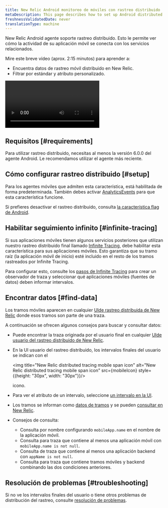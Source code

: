 ```yaml
---
title: New Relic Android monitoreo de móviles con rastreo distribuido
metaDescription: This page describes how to set up Android distributed tracing.
freshnessValidatedDate: never
translationType: machine
---
```



New Relic Android <InlinePopover type="mobile"/>agente soporte rastreo distribuido. Esto le permite ver cómo la actividad de su aplicación móvil se conecta con los servicios relacionados.

Mire este breve vídeo (aprox. 2:15 minutos) para aprender a:

* Encuentra datos de rastreo móvil distribuido en New Relic.
* Filtrar por estándar y atributo personalizado.

<Video
  id="tkAxeE5cT2Q"
  type="youtube"
/>

## Requisitos [#requirements]

Para utilizar rastreo distribuido, necesitas al menos la versión 6.0.0 del agente Android. Le recomendamos utilizar el agente más reciente.

## Cómo configurar rastreo distribuido [#setup]

Para los agentes móviles que admiten esta característica, está habilitada de forma predeterminada. También debes activar [AnalyticsEvents](/docs/mobile-monitoring/new-relic-mobile-android/android-sdk-api/android-agent-configuration-feature-flags/#ff-analytics-events) para que esta característica funcione.

Si prefieres desactivar el rastreo distribuido, consulta [la característica flag de Android](/docs/mobile-monitoring/new-relic-mobile-android/android-sdk-api/android-agent-configuration-feature-flags/#dt).

## Habilitar seguimiento infinito [#infinite-tracing]

Si sus aplicaciones móviles tienen algunos servicios posteriores que utilizan nuestro rastreo distribuido final llamado [Infinite Tracing](/docs/distributed-tracing/infinite-tracing/introduction-infinite-tracing), debe habilitar esta característica para sus aplicaciones móviles. Esto garantiza que su tramo raíz (la aplicación móvil de inicio) esté incluido en el resto de los tramos rastreados por Infinite Tracing.

Para configurar esto, consulte los [pasos de Infinite Tracing](/docs/distributed-tracing/infinite-tracing/set-trace-observer) para crear un observador de traza y seleccionar qué aplicaciones móviles (fuentes de datos) deben informar intervalos.

## Encontrar datos [#find-data]

Los tramos móviles aparecen en cualquier [UIde rastreo distribuida de New Relic](/docs/understand-dependencies/distributed-tracing/ui-data/additional-distributed-tracing-features-new-relic-one/) donde esos tramos son parte de una traza.

A continuación se ofrecen algunos consejos para buscar y consultar datos:

* Puede encontrar la traza originada por el usuario final en cualquier [UIde usuario del rastreo distribuido de New Relic](/docs/understand-dependencies/distributed-tracing/ui-data/additional-distributed-tracing-features-new-relic-one).

* En la UI usuario del rastreo distribuido, los intervalos finales del usuario se indican con el

  <img title="New Relic distributed tracing mobile span icon" alt="New Relic distributed tracing mobile span icon" src={mobileIcon} style={{height: "30px", width: "30px"}}/>

  icono.

* Para ver el atributo de un intervalo, seleccione [un intervalo en la UI](/docs/apm/distributed-tracing/ui-data/understand-use-distributed-tracing-data#span-details).

* Los tramos se informan como [datos de tramos](/attribute-dictionary/?event=Span) y se pueden [consultar en New Relic](/docs/using-new-relic/data/understand-data/query-new-relic-data).

* Consejos de consulta:

  * Consulta por nombre configurando `mobileApp.name` en el nombre de la aplicación móvil.
  * Consulta para traza que contiene al menos una aplicación móvil con `mobileApp.name is not null`.
  * Consulta de traza que contiene al menos una aplicación backend con `appName is not null`.
  * Consulta para traza que contiene tramos móviles y backend combinando las dos condiciones anteriores.

## Resolución de problemas [#troubleshooting]

Si no ve los intervalos finales del usuario o tiene otros problemas de distribución del rastreo, consulte [resolución de problemas](/docs/apm/distributed-tracing/troubleshooting/troubleshooting-missing-trace-data).